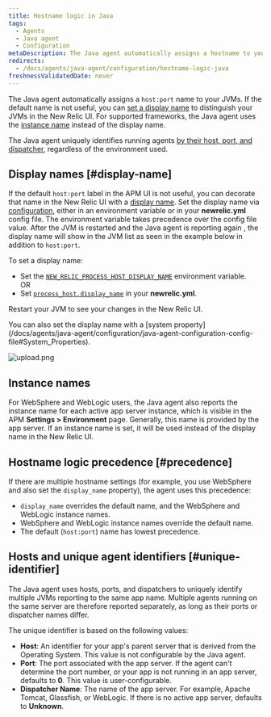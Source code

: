 ```yaml
---
title: Hostname logic in Java
tags:
  - Agents
  - Java agent
  - Configuration
metaDescription: The Java agent automatically assigns a hostname to your app. You can decorate this hostname with a display name in the New Relic UI.
redirects:
  - /docs/agents/java-agent/configuration/hostname-logic-java
freshnessValidatedDate: never
---
```


The Java agent automatically assigns a `host:port` name to your JVMs. If the default name is not useful, you can [set a display name](#display-name) to distinguish your JVMs in the New Relic UI. For supported frameworks, the Java agent uses the [instance name](#instance-names) instead of the display name.

The Java agent uniquely identifies running agents [by their host, port, and dispatcher](#unique-identifier), regardless of the environment used.

## Display names [#display-name]

If the default `host:port` label in the APM UI is not useful, you can decorate that name in the New Relic UI with a [display name](/docs/apm/new-relic-apm/maintenance/add-rename-remove-hosts#display_name). Set the display name via [configuration](/docs/agents/java-agent/configuration/java-agent-configuration-config-file), either in an environment variable or in your <DNT>**newrelic.yml**</DNT> config file. The environment variable takes precedence over the config file value. After the JVM is restarted and the Java agent is reporting again , the display name will show in the JVM list as seen in the example below in addition to `host:port`.

To set a display name:

* Set the [`NEW_RELIC_PROCESS_HOST_DISPLAY_NAME`](/docs/agents/java-agent/configuration/java-agent-configuration-config-file#NEW_RELIC_PROCESS_HOST_DISPLAY_NAME) environment variable.  
  OR
* Set [`process_host.display_name`](/docs/agents/java-agent/configuration/java-agent-configuration-config-file#display_name) in your <DNT>**newrelic.yml**</DNT>.

Restart your JVM to see your changes in the New Relic UI.

<Callout variant="tip">
  You can also set the display name with a [system property](/docs/agents/java-agent/configuration/java-agent-configuration-config-file#System_Properties).
</Callout>

<img
  title="display_name example"
  alt="upload.png"
  src="/images/apm_screenshot-crop_java-edit-host-name.webp"
/>

## Instance names

For WebSphere and WebLogic users, the Java agent also reports the instance name for each active app server instance, which is visible in the APM <DNT>**Settings > Environment**</DNT> page. Generally, this name is provided by the app server. If an instance name is set, it will be used instead of the display name in the New Relic UI.

## Hostname logic precedence [#precedence]

If there are multiple hostname settings (for example, you use WebSphere and also set the `display_name` property), the agent uses this precedence:

* `display_name` overrides the default name, and the WebSphere and WebLogic instance names.
* WebSphere and WebLogic instance names override the default name.
* The default (`host:port`) name has lowest precedence.

## Hosts and unique agent identifiers [#unique-identifier]

The Java agent uses hosts, ports, and dispatchers to uniquely identify multiple JVMs reporting to the same app name. Multiple agents running on the same server are therefore reported separately, as long as their ports or dispatcher names differ.

The unique identifier is based on the following values:

* <DNT>**Host**</DNT>: An identifier for your app's parent server that is derived from the Operating System. This value is not configurable by the Java agent.
* <DNT>**Port**</DNT>: The port associated with the app server. If the agent can't determine the port number, or your app is not running in an app server, defaults to <DNT>**0**</DNT>. This value is user-configurable.
* <DNT>**Dispatcher Name**</DNT>: The name of the app server. For example, Apache Tomcat, Glassfish, or WebLogic. If there is no active app server, defaults to <DNT>**Unknown**</DNT>.
